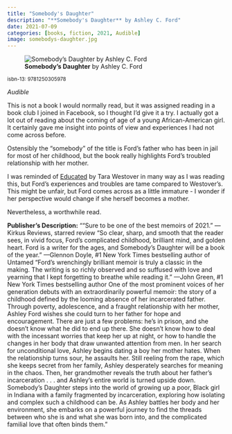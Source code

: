 ```yaml
---
title: "Somebody's Daughter"
description: "**Somebody's Daughter** by Ashley C. Ford"
date: 2021-07-09
categories: [books, fiction, 2021, Audible]
image: somebodys-daughter.jpg
---
```

![**Somebody's Daughter** by Ashley C. Ford](somebodys-daughter.jpg){fig-align="left"}

<sup>isbn-13: 9781250305978</sup>

*Audible*

This is not a book I would normally read, but it was assigned reading in a book
club I joined in Facebook, so I thought I'd give it a try. I actually got a lot
out of reading about the coming of age of a young African-American girl. It certainly
gave me insight into points of view and experiences I had not come across before.

Ostensibly the "somebody" of the title is Ford's father who has been in jail
for most of her childhood, but the book really highlights Ford's troubled relationship
with her mother.

I was reminded of [Educated](../2019-04-19-educated/index.qmd) by Tara
Westover in many way as I was reading this, but Ford's experiences and troubles
are tame compared to Westover's. This might be unfair, but Ford comes across as
a little immature - I wonder if her perspective would change if she herself becomes
a mother.

Nevertheless, a worthwhile read.

**Publisher's Description:**
"“Sure to be one of the best memoirs of 2021.” —Kirkus Reviews, starred
review “So clear, sharp, and smooth that the reader sees, in vivid focus,
Ford’s complicated childhood, brilliant mind, and golden heart. Ford is a
writer for the ages, and Somebody’s Daughter will be a book of the year.”
—Glennon Doyle, #1 New York Times bestselling author of Untamed “Ford’s
wrenchingly brilliant memoir is truly a classic in the making. The writing
is so richly observed and so suffused with love and yearning that I kept
forgetting to breathe while reading it.” —John Green, #1 New York Times
bestselling author One of the most prominent voices of her generation
debuts with an extraordinarily powerful memoir: the story of a childhood
defined by the looming absence of her incarcerated father. Through poverty,
adolescence, and a fraught relationship with her mother, Ashley Ford wishes
she could turn to her father for hope and encouragement. There are just a
few problems: he’s in prison, and she doesn’t know what he did to end up
there. She doesn’t know how to deal with the incessant worries that keep
her up at night, or how to handle the changes in her body that draw
unwanted attention from men. In her search for unconditional love, Ashley
begins dating a boy her mother hates. When the relationship turns sour, he
assaults her. Still reeling from the rape, which she keeps secret from her
family, Ashley desperately searches for meaning in the chaos. Then, her
grandmother reveals the truth about her father’s incarceration . . . and
Ashley’s entire world is turned upside down. Somebody’s Daughter steps into
the world of growing up a poor, Black girl in Indiana with a family
fragmented by incarceration, exploring how isolating and complex such a
childhood can be. As Ashley battles her body and her environment, she
embarks on a powerful journey to find the threads between who she is and
what she was born into, and the complicated familial love that often binds
them."